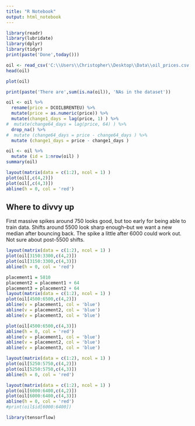 ---
title: "R Notebook"
output: html_notebook
---

```{r, load_libraries, warning=FALSE}
library(readr)
library(lubridate)
library(dplyr)
library(tidyr)
print(paste('Done',today()))
```

```{r, load_data, message=FALSE, warning=FALSE}
oil <- read_csv('C:\\Users\\Christopher\\Desktop\\Data\\oil_prices.csv')
head(oil)
```

```{r, preliminary_plot, message=FALSE, warning=FALSE}
plot(oil)
```
```{r, check_NAs}
print(paste('There are',sum(is.na(oil)), 'NAs in the dataset'))
```

```{r, shape_data_and_give_summary, warning=FALSE}
oil <- oil %>%
  rename(price = DCOILBRENTEU) %>%
  mutate(price = as.numeric(price)) %>%
  mutate(change1_days = lag(price, 1) ) %>%
#  mutate(change64_days = lag(price, 64) ) %>%
  drop_na() %>%
#  mutate (change64_days = price - change64_days ) %>%
  mutate (change1_days = price - change1_days )

oil <- oil %>%
  mutate (id = 1:nrow(oil) )
summary(oil)
```
```{r, fig.height = 16}
layout(matrix(data = c(1:2), ncol = 1) )
plot(oil[,c(4,2)])
plot(oil[,c(4,3)])
abline(h = 0, col = 'red')
```

## Where to divvy up

First massive spikes around 750 looks good, but too early for being able to train data.
Shifts around 5500 look sharp enough--but we want a new median after bouncing back.
The spike a little after 6000 could work out.
Not sure about post-5500 shifts.


```{r warning=FALSE, fig.height=16}
layout(matrix(data = c(1:2), ncol = 1) )
plot(oil[3150:3300,c(4,2)])
plot(oil[3150:3300,c(4,3)])
abline(h = 0, col = 'red')
```

```{r, fig.height = 16}
placement1 = 5810
placement2 = placement1 + 64
placement3 = placement2 + 64
layout(matrix(data = c(1:2), ncol = 1) )
plot(oil[4500:6500,c(4,2)])
abline(v = placement1, col = 'blue')
abline(v = placement2, col = 'blue')
abline(v = placement3, col = 'blue')

plot(oil[4500:6500,c(4,3)])
abline(h = 0, col = 'red')
abline(v = placement1, col = 'blue')
abline(v = placement2, col = 'blue')
abline(v = placement3, col = 'blue')

```
```{r, fig.height = 16}
layout(matrix(data = c(1:2), ncol = 1) )
plot(oil[5250:5750,c(4,2)])
plot(oil[5250:5750,c(4,3)])
abline(h = 0, col = 'red')
```


```{r, fig.height = 16}
layout(matrix(data = c(1:2), ncol = 1) )
plot(oil[6000:6400,c(4,2)])
plot(oil[6000:6400,c(4,3)])
abline(h = 0, col = 'red')
#print(oil$id[6000:6400])
```


```{r}
library(tensorflow)
```

